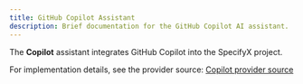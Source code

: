 ```yaml
---
title: GitHub Copilot Assistant
description: Brief documentation for the GitHub Copilot AI assistant.
---
```


The **Copilot** assistant integrates GitHub Copilot into the SpecifyX project.

For implementation details, see the provider source:
[Copilot provider source](https://github.com/barisgit/spec-kit-improved/tree/main/src/specify_cli/assistants/copilot/provider.py)
